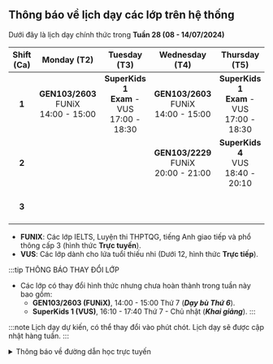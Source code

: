 ## Thông báo về lịch dạy các lớp trên hệ thống

Dưới đây là lịch dạy chính thức trong **Tuần 28 (08 - 14/07/2024)**

| **Shift (Ca)** |               **Monday (T2)**                |                   **Tuesday (T3)**                    |             **Wednesday (T4)**               |                  **Thursday (T5)**                    |               **Friday (T6)**                |              **Saturday (T7)**               |              **Sunday (CN)**                 |
|:--------------:|:--------------------------------------------:|:-----------------------------------------------------:|:--------------------------------------------:|:-----------------------------------------------------:|:--------------------------------------------:|:--------------------------------------------:|:--------------------------------------------:|
|      **1**     | **GEN103/2603** <br/>FUNiX<br/>14:00 - 15:00 | **SuperKids 1** <br/>**Exam** - VUS<br/>17:00 - 18:30 | **GEN103/2603** <br/>FUNiX<br/>14:00 - 15:00 | **SuperKids 1** <br/>**Exam** - VUS<br/>17:00 - 18:30 |    **Special** <br/>VUS<br/>16:30 - 18:30    |  **SuperKids 1** <br/>VUS<br/>07:45 - 09:15  |  **SuperKids 1** <br/>VUS<br/>07:45 - 09:15  |
|      **2**     |                                              |                                                       | **GEN103/2229** <br/>FUNiX<br/>20:00 - 21:00 |       **SuperKids 4** <br/>VUS<br/>18:40 - 20:10      |                                              |  **SuperKids 1** <br/>VUS<br/>16:10 - 17:40  | **GEN103/2603** <br/>FUNiX<br/>14:00 - 15:00 |
|      **3**     |                                              |                                                       |                                              |                                                       |                                              |                                              |  **SuperKids 1** <br/>VUS<br/>16:10 - 17:40  |

- **FUNIX**: Các lớp IELTS, Luyện thi THPTQG, tiếng Anh giao tiếp và phổ thông cấp 3 (hình thức **Trực tuyến**).
- **VUS**: Các lớp dành cho lứa tuổi thiếu nhi (Dưới 12, hình thức **Trực tiếp**).

:::tip THÔNG BÁO THAY ĐỔI LỚP

- Các lớp có thay đổi hình thức nhưng chưa hoàn thành trong tuần này bao gồm:
    - **GEN103/2603 (FUNiX)**, 14:00 - 15:00 Thứ 7 (**_Dạy bù Thứ 6_**).
    - **SuperKids 1 (VUS)**, 16:10 - 17:40 Thứ 7 - Chủ nhật (**_Khai giảng_**).
:::

:::note
Lịch dạy dự kiến, có thể thay đổi vào phút chót. Lịch dạy sẽ được cập nhật hàng tuần.
:::

<details>
<summary>Thông báo về đường dẫn học trực tuyến</summary>
<div>

**_Việc học trực tuyến sẽ được thực hiện qua hạ tầng online. Đường dẫn sẽ được cung cấp trong quá trình học. Người học
cũng có thể theo dõi các video bài giảng qua YouTube ở hai đường dẫn phía dưới._**

**_Trân trọng cảm ơn._**

</div>
</details>

